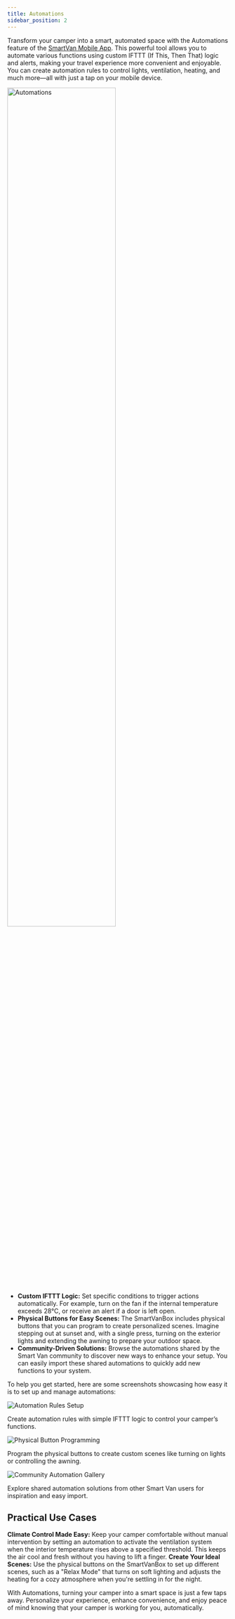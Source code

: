 ```yaml
---
title: Automations
sidebar_position: 2
---
```



Transform your camper into a smart, automated space with the Automations feature
of the [SmartVan Mobile App](/docs/software/sv_mobile_app/android). This powerful
tool allows you to automate various functions using custom IFTTT (If This, Then
That) logic and alerts, making your travel experience more convenient and
enjoyable. You can create automation rules to control lights, ventilation,
heating, and much more—all with just a tap on your mobile device.

<img className={style_feature.head_img}
  src="/img/features/logos/features_automations_512.png"
  alt="Automations"
  width="70%"/>

* **Custom IFTTT Logic:** Set specific conditions to trigger actions
  automatically. For example, turn on the fan if the internal temperature
  exceeds 28°C, or receive an alert if a door is left open.
* **Physical Buttons for Easy Scenes:** The SmartVanBox includes physical buttons
  that you can program to create personalized scenes. Imagine stepping out at
  sunset and, with a single press, turning on the exterior lights and extending
  the awning to prepare your outdoor space.
* **Community-Driven Solutions:** Browse the automations shared by the Smart Van
  community to discover new ways to enhance your setup. You can easily import
  these shared automations to quickly add new functions to your system.


To help you get started, here are some screenshots showcasing how easy it is to set up and manage automations:

<div className={style_feature.list_screenshots}>

  <div className={style_feature.screenshot_container}>
    <img className={style_feature.screenshot_image}
      src="/img/features/screenshots/.png"
      alt="Automation Rules Setup"/>
    <p className={style_feature.screenshot_description}>
      Create automation rules with simple IFTTT logic to control your camper’s functions.
    </p>
  </div>


  <div className={style_feature.screenshot_container}>
    <img className={style_feature.screenshot_image}
      src="/img/features/screenshots/.png"
      alt="Physical Button Programming"/>
    <p className={style_feature.screenshot_description}>
      Program the physical buttons to create custom scenes like turning on lights or controlling the awning.
    </p>
  </div>


  <div className={style_feature.screenshot_container}>
    <img className={style_feature.screenshot_image}
      src="/img/features/screenshots/.png"
      alt="Community Automation Gallery"/>
    <p className={style_feature.screenshot_description}>
      Explore shared automation solutions from other Smart Van users for inspiration and easy import.
    </p>
  </div>

</div>


## Practical Use Cases

**Climate Control Made Easy:** Keep your camper comfortable without manual
  intervention by setting an automation to activate the ventilation system when
  the interior temperature rises above a specified threshold. This keeps the air
  cool and fresh without you having to lift a finger.
**Create Your Ideal Scenes:** Use the physical buttons on the SmartVanBox to set
  up different scenes, such as a "Relax Mode" that turns on soft lighting and
  adjusts the heating for a cozy atmosphere when you're settling in for the night.


With Automations, turning your camper into a smart space is just a few taps away.
Personalize your experience, enhance convenience, and enjoy peace of mind knowing
that your camper is working for you, automatically.